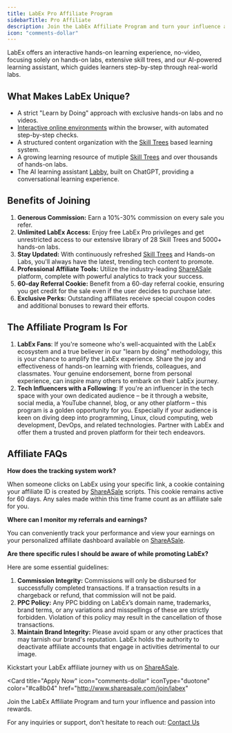 ```yaml
---
title: LabEx Pro Affiliate Program
sidebarTitle: Pro Affiliate
description: Join the LabEx Affiliate Program and turn your influence and passion into rewards.
icon: "comments-dollar"
---
```


LabEx offers an interactive hands-on learning experience, no-video, focusing solely on hands-on labs, extensive skill trees, and our AI-powered learning assistant, which guides learners step-by-step through real-world labs.

## What Makes LabEx Unique?

- A strict "Learn by Doing" approach with exclusive hands-on labs and no videos.
- [Interactive online environments](/using-labex/virtual-machine) within the browser, with automated step-by-step checks.
- A structured content organization with the [Skill Trees](/using-labex/quick-start#skill-trees) based learning system.
- A growing learning resource of mutiple [Skill Trees](/using-labex/quick-start#skill-trees) and over thousands of hands-on labs.
- The AI learning assistant [Labby](/using-labex/labby-ai), built on ChatGPT, providing a conversational learning experience.

## Benefits of Joining

1. **Generous Commission:** Earn a 10%-30% commission on every sale you refer.
2. **Unlimited LabEx Access:** Enjoy free LabEx Pro privileges and get unrestricted access to our extensive library of 28 Skill Trees and 5000+ hands-on labs.
3. **Stay Updated:** With continuously refreshed [Skill Trees](/using-labex/quick-start#skill-trees) and Hands-on Labs, you'll always have the latest, trending tech content to promote.
4. **Professional Affiliate Tools:** Utilize the industry-leading [ShareASale](http://www.shareasale.com/join/labex) platform, complete with powerful analytics to track your success.
5. **60-day Referral Cookie:** Benefit from a 60-day referral cookie, ensuring you get credit for the sale even if the user decides to purchase later.
6. **Exclusive Perks:** Outstanding affiliates receive special coupon codes and additional bonuses to reward their efforts.

## The Affiliate Program Is For

1. **LabEx Fans**: If you're someone who's well-acquainted with the LabEx ecosystem and a true believer in our "learn by doing" methodology, this is your chance to amplify the LabEx experience. Share the joy and effectiveness of hands-on learning with friends, colleagues, and classmates. Your genuine endorsement, borne from personal experience, can inspire many others to embark on their LabEx journey.
2. **Tech Influencers with a Following**: If you're an influencer in the tech space with your own dedicated audience – be it through a website, social media, a YouTube channel, blog, or any other platform – this program is a golden opportunity for you. Especially if your audience is keen on diving deep into programming, Linux, cloud computing, web development, DevOps, and related technologies. Partner with LabEx and offer them a trusted and proven platform for their tech endeavors.

## Affiliate FAQs

**How does the tracking system work?**

When someone clicks on LabEx using your specific link, a cookie containing your affiliate ID is created by [ShareASale](http://www.shareasale.com/join/labex) scripts. This cookie remains active for 60 days. Any sales made within this time frame count as an affiliate sale for you.

**Where can I monitor my referrals and earnings?**

You can conveniently track your performance and view your earnings on your personalized affiliate dashboard available on [ShareASale](http://www.shareasale.com/join/labex).

**Are there specific rules I should be aware of while promoting LabEx?**

Here are some essential guidelines:

1. **Commission Integrity:** Commissions will only be disbursed for successfully completed transactions. If a transaction results in a chargeback or refund, that commission will not be paid.
2. **PPC Policy:** Any PPC bidding on LabEx’s domain name, trademarks, brand terms, or any variations and misspellings of these are strictly forbidden. Violation of this policy may result in the cancellation of those transactions.
3. **Maintain Brand Integrity:** Please avoid spam or any other practices that may tarnish our brand's reputation. LabEx holds the authority to deactivate affiliate accounts that engage in activities detrimental to our image.

Kickstart your LabEx affiliate journey with us on [ShareASale](http://www.shareasale.com/join/labex).

<Card
  title="Apply Now"
  icon="comments-dollar"
  iconType="duotone"
  color="#ca8b04"
  href="http://www.shareasale.com/join/labex"
>
  Join the LabEx Affiliate Program and turn your influence and passion into
  rewards.
</Card>

For any inquiries or support, don't hesitate to reach out: [Contact Us](mailto:info@labex.io)
